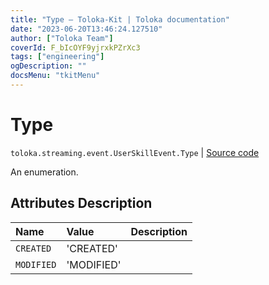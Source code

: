 ```yaml
---
title: "Type — Toloka-Kit | Toloka documentation"
date: "2023-06-20T13:46:24.127510"
author: ["Toloka Team"]
coverId: F_bIcOYF9yjrxkPZrXc3
tags: ["engineering"]
ogDescription: ""
docsMenu: "tkitMenu"
---
```


# Type

`toloka.streaming.event.UserSkillEvent.Type` | [Source code](https://github.com/Toloka/toloka-kit/blob/v1.2.0/src/streaming/event.py#L86)

An enumeration.

## Attributes Description

| Name | Value | Description |
| :------| :-----------| :----------| 
`CREATED`|'CREATED'|
`MODIFIED`|'MODIFIED'|